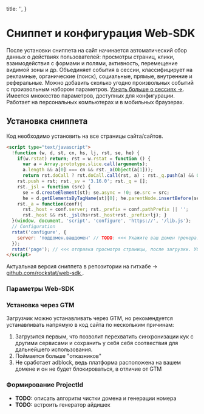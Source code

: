 
  title: '',
}

# Сниппет и конфигурация Web-SDK

После установки сниппета на сайт начинается автоматический сбор данных о действиях
пользователей: просмотры страниц, клики, взаимодействия с формами и полями,
активность, перемещение видимой зоны и др.
Объединяет события в сессии, классифицирует на рекламные, органические (поиск), социальные, прямые, внутренние и реферальные.
Можно добавить сколько угодно произвольных событий с произвольным набором параметров.
[Узнать больше о сессиях →](/docs/reference/web-sdk/sessions).
Имеется множество параметров, доступных для конфигурации. Работает на персональных компьютерах и в мобильных браузерах.

## Установка сниппета

Код необходимо установить на все страницы сайта/сайтов.

```html
<script type="text/javascript">
  !function (w, d, st, cn, hs, lj, rst, se, he) {
    if(w.rstat) return; rst = w.rstat = function () {
      var a = Array.prototype.slice.call(arguments);
      a.length && a[0] === cn && rst._a(Object(a[1]));
      return rst.doCall ? rst.doCall.call(rst, a) : rst._q.push(a) && 0; };
    rst.push = rst; rst._sv = '3.16.0'; rst._q = [];
    rst._jsl = function (src) {
      se = d.createElement(st); se.async = !0; se.src = src;
      he = d.getElementsByTagName(st)[0]; he.parentNode.insertBefore(se, he); };
    rst._a = function(conf){
      rst._host = conf.server; rst._prefix = conf.pathPrefix || '';
      rst._host && rst._jsl(hs+rst._host+rst._prefix+lj); }
  }(window, document, 'script', 'configure', 'https://', '/lib.js');
  // Configuration
  rstat('configure', {
    server: 'поддомен.вашдомен' // TODO: <<< Укажите ваш домен трекера!
  });
  rstat('page'); // <<< отправка просмотра страницы, после загрузки. Убирается на SPA.
</script>
```

<Info>
  Актуальная версия сниппета в репозитории на гитхабе → <a
    href="https://github.com/rockstat/web-sdk/tree/master" target="_blank">
    github.com/rockstat/web-sdk
  </a>.
</Info>

### Параметры Web-SDK

<Expand>
  <RenderTable data={webSdkParams} />
</Expand>

### Установка через GTM

Загрузчик можно устанавливать через GTM, но рекомендуется устанавливать напрямую в код сайта
по нескольким причинам:

1. Загрузится первым, что позволит перехватить синхронизации кук с другими
  сервисами и сохранить у себя себя соотвествия для дальнейшего использования.
2. Поймается больше "отказников"
3. Не сработает adblock, ведь платформа расположена на вашем домене и он не будет блокироваться, в отличие от GTM


### Формирование ProjectId

- **TODO:** описать алгоритм чистки домена и генерации номера
- **TODO:** встроить генератор айдишек



